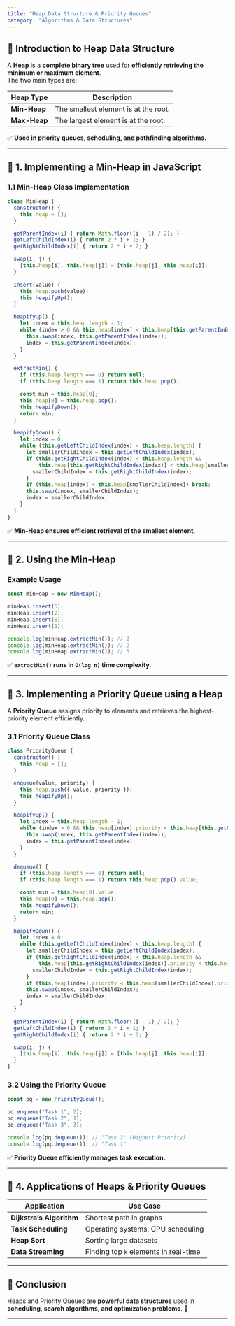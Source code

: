 ```yaml
---
title: "Heap Data Structure & Priority Queues"
category: "Algorithms & Data Structures"
---
```


## 📌 Introduction to Heap Data Structure

A **Heap** is a **complete binary tree** used for **efficiently retrieving the minimum or maximum element**.  
The two main types are:

| Heap Type | Description |
|-----------|-------------|
| **Min-Heap** | The smallest element is at the root. |
| **Max-Heap** | The largest element is at the root. |

✅ **Used in priority queues, scheduling, and pathfinding algorithms.**  

---

## 🔹 1. Implementing a Min-Heap in JavaScript

### **1.1 Min-Heap Class Implementation**
```javascript
class MinHeap {
  constructor() {
    this.heap = [];
  }

  getParentIndex(i) { return Math.floor((i - 1) / 2); }
  getLeftChildIndex(i) { return 2 * i + 1; }
  getRightChildIndex(i) { return 2 * i + 2; }

  swap(i, j) {
    [this.heap[i], this.heap[j]] = [this.heap[j], this.heap[i]];
  }

  insert(value) {
    this.heap.push(value);
    this.heapifyUp();
  }

  heapifyUp() {
    let index = this.heap.length - 1;
    while (index > 0 && this.heap[index] < this.heap[this.getParentIndex(index)]) {
      this.swap(index, this.getParentIndex(index));
      index = this.getParentIndex(index);
    }
  }

  extractMin() {
    if (this.heap.length === 0) return null;
    if (this.heap.length === 1) return this.heap.pop();

    const min = this.heap[0];
    this.heap[0] = this.heap.pop();
    this.heapifyDown();
    return min;
  }

  heapifyDown() {
    let index = 0;
    while (this.getLeftChildIndex(index) < this.heap.length) {
      let smallerChildIndex = this.getLeftChildIndex(index);
      if (this.getRightChildIndex(index) < this.heap.length && 
          this.heap[this.getRightChildIndex(index)] < this.heap[smallerChildIndex]) {
        smallerChildIndex = this.getRightChildIndex(index);
      }
      if (this.heap[index] < this.heap[smallerChildIndex]) break;
      this.swap(index, smallerChildIndex);
      index = smallerChildIndex;
    }
  }
}
```

✅ **Min-Heap ensures efficient retrieval of the smallest element.**  

---

## 🔹 2. Using the Min-Heap

### **Example Usage**
```javascript
const minHeap = new MinHeap();

minHeap.insert(5);
minHeap.insert(2);
minHeap.insert(8);
minHeap.insert(1);

console.log(minHeap.extractMin()); // 1
console.log(minHeap.extractMin()); // 2
console.log(minHeap.extractMin()); // 5
```

✅ **`extractMin()` runs in `O(log n)` time complexity.**  

---

## 🔹 3. Implementing a Priority Queue using a Heap

A **Priority Queue** assigns priority to elements and retrieves the highest-priority element efficiently.

### **3.1 Priority Queue Class**
```javascript
class PriorityQueue {
  constructor() {
    this.heap = [];
  }

  enqueue(value, priority) {
    this.heap.push({ value, priority });
    this.heapifyUp();
  }

  heapifyUp() {
    let index = this.heap.length - 1;
    while (index > 0 && this.heap[index].priority < this.heap[this.getParentIndex(index)].priority) {
      this.swap(index, this.getParentIndex(index));
      index = this.getParentIndex(index);
    }
  }

  dequeue() {
    if (this.heap.length === 0) return null;
    if (this.heap.length === 1) return this.heap.pop().value;

    const min = this.heap[0].value;
    this.heap[0] = this.heap.pop();
    this.heapifyDown();
    return min;
  }

  heapifyDown() {
    let index = 0;
    while (this.getLeftChildIndex(index) < this.heap.length) {
      let smallerChildIndex = this.getLeftChildIndex(index);
      if (this.getRightChildIndex(index) < this.heap.length && 
          this.heap[this.getRightChildIndex(index)].priority < this.heap[smallerChildIndex].priority) {
        smallerChildIndex = this.getRightChildIndex(index);
      }
      if (this.heap[index].priority < this.heap[smallerChildIndex].priority) break;
      this.swap(index, smallerChildIndex);
      index = smallerChildIndex;
    }
  }

  getParentIndex(i) { return Math.floor((i - 1) / 2); }
  getLeftChildIndex(i) { return 2 * i + 1; }
  getRightChildIndex(i) { return 2 * i + 2; }

  swap(i, j) {
    [this.heap[i], this.heap[j]] = [this.heap[j], this.heap[i]];
  }
}
```

### **3.2 Using the Priority Queue**
```javascript
const pq = new PriorityQueue();

pq.enqueue("Task 1", 2);
pq.enqueue("Task 2", 1);
pq.enqueue("Task 3", 3);

console.log(pq.dequeue()); // "Task 2" (Highest Priority)
console.log(pq.dequeue()); // "Task 1"
```

✅ **Priority Queue efficiently manages task execution.**  

---

## 🔹 4. Applications of Heaps & Priority Queues

| Application | Use Case |
|------------|----------|
| **Dijkstra’s Algorithm** | Shortest path in graphs |
| **Task Scheduling** | Operating systems, CPU scheduling |
| **Heap Sort** | Sorting large datasets |
| **Data Streaming** | Finding top `k` elements in real-time |

---

## 📌 Conclusion

Heaps and Priority Queues are **powerful data structures** used in **scheduling, search algorithms, and optimization problems**. 🚀  

---
